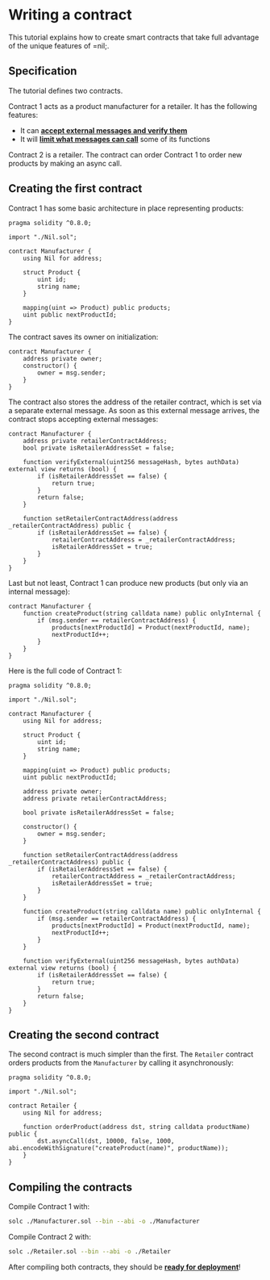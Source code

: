 # Writing a contract

This tutorial explains how to create smart contracts that take full advantage of the unique features of =nil;.

## Specification

The tutorial defines two contracts.

Contract 1 acts as a product manufacturer for a retailer. It has the following features:

* It can [**accept external messages and verify them**](../essentials/receiving-ext-messages)
* It will [**limit what messages can call**](../../tools/sol-library/func-modifiers) some of its functions

Contract 2 is a retailer. The contract can order Contract 1 to order new products by making an async call.

## Creating the first contract

Contract 1 has some basic architecture in place representing products:

```solidity showLineNumbers
pragma solidity ^0.8.0;

import "./Nil.sol";

contract Manufacturer {
    using Nil for address;

    struct Product {
        uint id;
        string name;
    }

    mapping(uint => Product) public products;
    uint public nextProductId;
}
```

The contract saves its owner on initialization:

```solidity showLineNumbers
contract Manufacturer {
    address private owner;
    constructor() {
        owner = msg.sender;
    }
}
```

The contract also stores the address of the retailer contract, which is set via a separate external message. As soon as this external message arrives, the contract stops accepting external messages:

```solidity showLineNumbers
contract Manufacturer {
    address private retailerContractAddress;
    bool private isRetailerAddressSet = false;

    function verifyExternal(uint256 messageHash, bytes authData) external view returns (bool) {
        if (isRetailerAddressSet == false) {
            return true;
        }
        return false;
    }

    function setRetailerContractAddress(address _retailerContractAddress) public {
        if (isRetailerAddressSet == false) {
            retailerContractAddress = _retailerContractAddress;
            isRetailerAddressSet = true;
        }    
    }
}
```

Last but not least, Contract 1 can produce new products (but only via an internal message):

```solidity showLineNumbers
contract Manufacturer {
    function createProduct(string calldata name) public onlyInternal {
        if (msg.sender == retailerContractAddress) {
            products[nextProductId] = Product(nextProductId, name);
            nextProductId++;
        }  
    }
}
```

Here is the full code of Contract 1:

```solidity showLineNumbers
pragma solidity ^0.8.0;

import "./Nil.sol";

contract Manufacturer {
    using Nil for address;

    struct Product {
        uint id;
        string name;
    }

    mapping(uint => Product) public products;
    uint public nextProductId;

    address private owner;
    address private retailerContractAddress;

    bool private isRetailerAddressSet = false;

    constructor() {
        owner = msg.sender;
    }

    function setRetailerContractAddress(address _retailerContractAddress) public {
        if (isRetailerAddressSet == false) {
            retailerContractAddress = _retailerContractAddress;
            isRetailerAddressSet = true;
        }    
    }

    function createProduct(string calldata name) public onlyInternal {
        if (msg.sender == retailerContractAddress) {
            products[nextProductId] = Product(nextProductId, name);
            nextProductId++;
        }  
    }

    function verifyExternal(uint256 messageHash, bytes authData) external view returns (bool) {
        if (isRetailerAddressSet == false) {
            return true;
        }
        return false;
    }
}
```

## Creating the second contract

The second contract is much simpler than the first. The `Retailer` contract orders products from the `Manufacturer` by calling it asynchronously:

```solidity showLineNumbers
pragma solidity ^0.8.0;

import "./Nil.sol";

contract Retailer {
    using Nil for address;

    function orderProduct(address dst, string calldata productName) public {
        dst.asyncCall(dst, 10000, false, 1000, abi.encodeWithSignature("createProduct(name)", productName));
    }
}
```

## Compiling the contracts

Compile Contract 1 with:

```bash
solc ./Manufacturer.sol --bin --abi -o ./Manufacturer
```

Compile Contract 2 with:

```bash
solc ./Retailer.sol --bin --abi -o ./Retailer
```

After compiling both contracts, they should be [**ready for deployment**](./deploying-a-contract)!